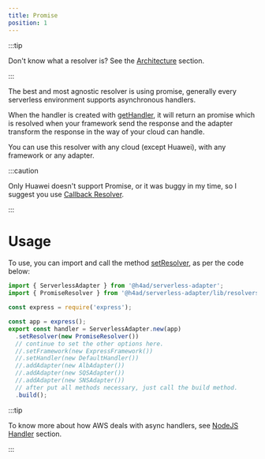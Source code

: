 ---
title: Promise
position: 1
---

:::tip

Don't know what a resolver is? See the [Architecture](../architecture#resolver) section.

:::

The best and most agnostic resolver is using promise, generally every serverless environment supports asynchronous handlers.

When the handler is created with [getHandler](../../api/Contracts/HandlerContract#method-gethandler), it will return an promise
which is resolved when your framework send the response and the adapter transform the response in the way of your cloud can handle.

You can use this resolver with any cloud (except Huawei), with any framework or any adapter.

:::caution

Only Huawei doesn't support Promise, or it was buggy in my time, so I suggest you use [Callback Resolver](./callback).

:::

# Usage

To use, you can import and call the method [setResolver](../../api/ServerlessAdapter#method-setresolver), as per the code below:

```ts title="index.ts"
import { ServerlessAdapter } from '@h4ad/serverless-adapter';
import { PromiseResolver } from '@h4ad/serverless-adapter/lib/resolvers/promise';

const express = require('express');

const app = express();
export const handler = ServerlessAdapter.new(app)
  .setResolver(new PromiseResolver())
  // continue to set the other options here.
  //.setFramework(new ExpressFramework())
  //.setHandler(new DefaultHandler())
  //.addAdapter(new AlbAdapter())
  //.addAdapter(new SQSAdapter())
  //.addAdapter(new SNSAdapter())
  // after put all methods necessary, just call the build method.
  .build();
```

:::tip

To know more about how AWS deals with async handlers, see [NodeJS Handler](https://docs.aws.amazon.com/lambda/latest/dg/nodejs-handler.html) section.

:::
